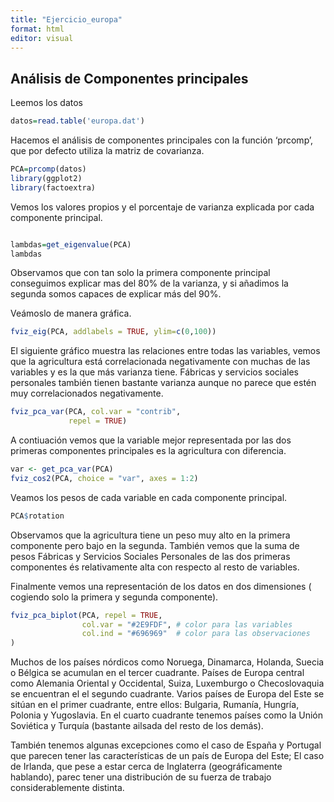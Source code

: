 ```yaml
---
title: "Ejercicio_europa"
format: html
editor: visual
---
```


## Análisis de Componentes principales

Leemos los datos

```r
datos=read.table('europa.dat')

```

Hacemos el análisis de componentes principales con la función 'prcomp', que por defecto utiliza la matriz de covarianza.

```r
PCA=prcomp(datos)
library(ggplot2)
library(factoextra)

```

Vemos los valores propios y el porcentaje de varianza explicada por cada componente principal.

```         
```

```r
lambdas=get_eigenvalue(PCA)
lambdas
```

Observamos que con tan solo la primera componente principal conseguimos explicar mas del 80% de la varianza, y si añadimos la segunda somos capaces de explicar más del 90%.

Veámoslo de manera gráfica.

```r
fviz_eig(PCA, addlabels = TRUE, ylim=c(0,100))
```

El siguiente gráfico muestra las relaciones entre todas las variables, vemos que la agricultura está correlacionada negativamente con muchas de las variables y es la que más varianza tiene. Fábricas y servicios sociales personales también tienen bastante varianza aunque no parece que estén muy correlacionados negativamente.

```r
fviz_pca_var(PCA, col.var = "contrib",
             repel = TRUE) 
```

A contiuación vemos que la variable mejor representada por las dos primeras componentes principales es la agricultura con diferencia.

```r
var <- get_pca_var(PCA)
fviz_cos2(PCA, choice = "var", axes = 1:2)

```

Veamos los pesos de cada variable en cada componente principal.

```r
PCA$rotation
```

Observamos que la agricultura tiene un peso muy alto en la primera componente pero bajo en la segunda. También vemos que la suma de pesos Fábricas y Servicios Sociales Personales de las dos primeras componentes és relativamente alta con respecto al resto de variables.

Finalmente vemos una representación de los datos en dos dimensiones ( cogiendo solo la primera y segunda componente).

```r
fviz_pca_biplot(PCA, repel = TRUE,
                col.var = "#2E9FDF", # color para las variables
                col.ind = "#696969"  # color para las observaciones
)
```

Muchos de los países nórdicos como Noruega, Dinamarca, Holanda, Suecia o Bélgica se acumulan en el tercer cuadrante. Países de Europa central como Alemania Oriental y Occidental, Suiza, Luxemburgo o Checoslovaquia se encuentran el el segundo cuadrante. Varios países de Europa del Este se sitúan en el primer cuadrante, entre ellos: Bulgaria, Rumanía, Hungría, Polonia y Yugoslavia. En el cuarto cuadrante tenemos países como la Unión Soviética y Turquía (bastante ailsada del resto de los demás).

También tenemos algunas excepciones como el caso de España y Portugal que parecen tener las características de un país de Europa del Este; El caso de Irlanda, que pese a estar cerca de Inglaterra (geográficamente hablando), parec tener una distribución de su fuerza de trabajo considerablemente distinta.
